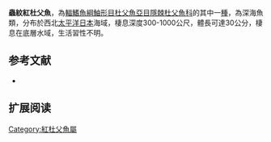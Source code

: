 {{Speciesbox
| name = 蟲紋紅杜父魚
| image = 
| image_width = 250px
| image_caption = 
| status = NE
| status_system = IUCN3.1
| genus = Ebinania
| species = vermiculata
| authority = [[Sakamoto|Sakamoto]], 1932
| synonyms = 
}}

'''蟲紋紅杜父魚'''，為[[輻鰭魚綱|輻鰭魚綱]][[鮋形目|鮋形目]][[杜父魚亞目|杜父魚亞目]][[隱棘杜父魚科|隱棘杜父魚科]]的其中一[[種|種]]，為深海魚類，分布於西北[[太平洋|太平洋]][[日本|日本]]海域，棲息深度300-1000公尺，體長可達30公分，棲息在底層水域，生活習性不明。
==参考文献==
*{{FishBase_species|genus=Ebinania|species=vermiculata|year=2014|month=5}}

== 扩展阅读 ==
{{refbegin}}
{{wikispecies-inline|Ebinania vermiculata|蟲紋紅杜父魚}}
{{refend}}

{{Wikispecies|Ebinania vermiculata}}
{{Taxonbar|from=Q2357820}}

[[Category:紅杜父魚屬|Category:紅杜父魚屬]]


{{魚類小作品}}